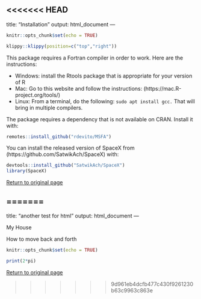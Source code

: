 <<<<<<< HEAD
---
title: "Installation"
output: html_document
---

 
```r
knitr::opts_chunk$set(echo = TRUE)
```

```r
klippy::klippy(position=c("top","right"))
```

This package requires a Fortran compiler in order to work. Here are the instructions:

* Windows: install the Rtools package that is appropriate for your version of R
* Mac: Go to this website and follow the instructions: (https://mac.R-project.org/tools/)
* Linux: From a terminal, do the following: 
`sudo apt install gcc.
`
That will bring in multiple compilers.

The package requires a dependency that is not available on CRAN. Install it with:
```r
remotes::install_github("rdevito/MSFA")
```


You can install the released version of SpaceX from (https://github.com/SatwikAch/SpaceX) with:

```r
devtools::install_github("SatwikAch/SpaceX")
library(SpaceX)
```

  <a href="htmlrmark1.html">Return to original page</a>


=======
---
title: "another test for html"
output: html_document
---

My House

  <p>How to move back and forth</p>

```r
knitr::opts_chunk$set(echo = TRUE)
```

  ```r
  print(2*pi)
  ```
  
  
  <a href="htmlrmark1.html">Return to original page</a>
</body>
</html>

>>>>>>> 9d961eb4dcfb477c430f9261230b63c9963c863e
